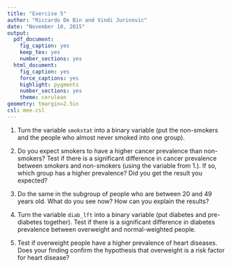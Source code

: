 ```yaml
---
title: "Exercise 5"
author: "Riccardo De Bin and Vindi Jurinovic"
date: "November 18, 2015"
output:
  pdf_document:
    fig_caption: yes
    keep_tex: yes
    number_sections: yes
  html_document:
    fig_caption: yes
    force_captions: yes
    highlight: pygments
    number_sections: yes
    theme: cerulean
geometry: tmargin=2.5in
csl: mee.csl
---
```


1. Turn the variable `smokstat` into a binary variable (put the non-smokers and the people who almost never smoked into one group).
\

2. Do you expect smokers to have a higher cancer prevalence than non-smokers? Test if there is a significant difference in cancer prevalence between smokers and non-smokers (using the variable from 1.). If so, which group has a higher prevalence? Did you get the result you expected?
\

3. Do the same in the subgroup of people who are between 20 and 49 years old. What do you see now? How can you explain the results?
\

4. Turn the variable `diab_lft` into a binary variable (put diabetes and pre-diabetes together). Test if there is a significant difference in diabetes prevalence between overweight and normal-weighted people. 
\

5. Test if overweight people have a higher prevalence of heart diseases. Does your finding confirm the hypothesis that overweight is a risk factor for heart disease?

